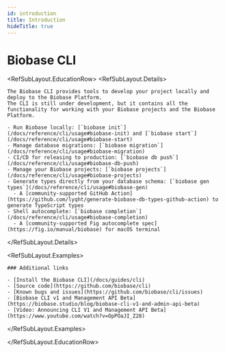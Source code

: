```yaml
---
id: introduction
title: Introduction
hideTitle: true
---
```


<div className="flex items-start gap-6 not-prose" id="introduction">
  <div className="flex flex-col gap-2">
    <h1 className="text-3xl text-foreground m-0">Biobase CLI</h1>
  </div>
</div>

<RefSubLayout.EducationRow>
  <RefSubLayout.Details>

    The Biobase CLI provides tools to develop your project locally and deploy to the Biobase Platform.
    The CLI is still under development, but it contains all the functionality for working with your Biobase projects and the Biobase Platform.

    - Run Biobase locally: [`biobase init`](/docs/reference/cli/usage#biobase-init) and [`biobase start`](/docs/reference/cli/usage#biobase-start)
    - Manage database migrations: [`biobase migration`](/docs/reference/cli/usage#biobase-migration)
    - CI/CD for releasing to production: [`biobase db push`](/docs/reference/cli/usage#biobase-db-push)
    - Manage your Biobase projects: [`biobase projects`](/docs/reference/cli/usage#biobase-projects)
    - Generate types directly from your database schema: [`biobase gen types`](/docs/reference/cli/usage#biobase-gen)
      - A [community-supported GitHub Action](https://github.com/lyqht/generate-biobase-db-types-github-action) to generate TypeScript types
    - Shell autocomplete: [`biobase completion`](/docs/reference/cli/usage#biobase-completion)
      - A [community-supported Fig autocomplete spec](https://fig.io/manual/biobase) for macOS terminal

  </RefSubLayout.Details>

  <RefSubLayout.Examples>

    ### Additional links

    - [Install the Biobase CLI](/docs/guides/cli)
    - [Source code](https://github.com/biobase/cli)
    - [Known bugs and issues](https://github.com/biobase/cli/issues)
    - [Biobase CLI v1 and Management API Beta](https://biobase.studio/blog/biobase-cli-v1-and-admin-api-beta)
    - [Video: Announcing CLI V1 and Management API Beta](https://www.youtube.com/watch?v=OpPOaJI_Z28)

  </RefSubLayout.Examples>

</RefSubLayout.EducationRow>

